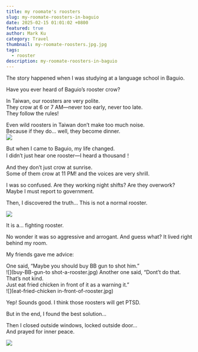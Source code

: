 ```yaml
---
title: my roomate's roosters
slug: my-roomate-roosters-in-baguio
date: 2025-02-15 01:01:02 +0800
featured: true
author: Mark Ku
category: Travel
thumbnail: my-roomate-roosters.jpg.jpg
tags:
  - rooster
description: my-roomate-roosters-in-baguio
---
```

The story happened when I was studying at a language school in Baguio.

Have you ever heard of Baguio’s rooster crow?  

In Taiwan, our roosters are very polite.  
They crow at 6 or 7 AM—never too early, never too late.  
They follow the rules!  

Even wild roosters in Taiwan don’t make too much noise.  
Because if they do… well, they become dinner.  
![](rooster-dishes.jpg)

But when I came to Baguio, my life changed.  
I didn’t just hear one rooster—I heard a thousand！  

And they don’t just crow at sunrise.  
Some of them crow at 11 PM! and the voices are very shrill.  

I was so confused.
Are they working night shifts? Are they overwork?  Maybe I must report to government.

Then, I discovered the truth…
This is not a normal rooster.  

![](fighting-rooster.jpg)

It is a… fighting rooster.

No wonder it was so aggressive and arrogant.
And guess what? It lived right behind my room.

My friends gave me advice:

One said, “Maybe you should buy BB gun to shot him.”  
![](buy-BB-gun-to shot-a-rooster.jpg)
Another one said, “Dont’t do that. That’s not kind.  
Just eat fried chicken in front of it as a warning it.”  
![](eat-fried-chicken in-front-of-rooster.jpg)

Yep! Sounds good. I think those roosters will get PTSD.

But in the end, I found the best solution…  

Then I closed outside windows, locked outside door…  
And prayed for inner peace.

![](prayed-with-rooster.jpg)
